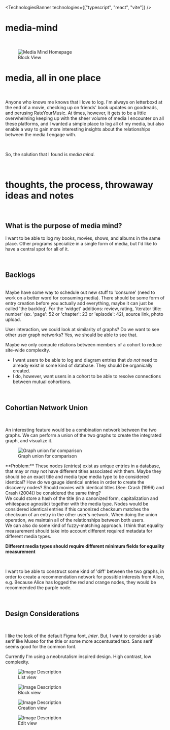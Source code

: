 
<TechnologiesBanner technologies={["typescript", "react", "vite"]} />
# media-mind
<br />

<figure>
<Image src="/mediamind/homepage.png" alt="Media Mind Homepage" width={800} height={600} />
<figcaption className="text-center p-2">Block View</figcaption>
</figure>

# media, all in one place

<br />

Anyone who knows me knows that I love to log. I'm always on letterboxd at the end of a movie, checking up on friends' book updates on goodreads, and perusing RateYourMusic. At times, however, it gets to be
a little overwhelming keeping up with the sheer volume of media I encounter on all these platforms, and I wanted a simple place to log all of my media, but also enable a way to gain more interesting insights
about the relationships between the media I engage with.

<br />

So, the solution that I found is *media mind*.

<br />

# thoughts, the process, throwaway ideas and notes

<br />

## What is the purpose of media mind?
I want to be able to log my books, movies, shows, and albums in the same place. Other programs specialize in a single form of media, but I'd like to have a central spot for all of it.

<br />

## Backlogs

<br />
Maybe have some way to schedule out new stuff to 'consume' (need to work on a better word for consuming media).
There should be some form of entry creation before you actually add everything, maybe it can just be called 'the backlog'.
For the 'widget' additions: review, rating, 'iterator title: number' (ex. 'page': 52 or 'chapter': 23 or 'episode': 42), source link, photo upload.

User interaction, we could look at similarity of graphs? Do we want to see other user graph networks? Yes, we should be able to see that.

Maybe we only compute relations between members of a cohort to reduce site-wide complexity.
- I want users to be able to log and diagram entries that *do not* need to already exist in some kind of database. They should be organically created.
- I do, however, want users in a cohort to be able to resolve connections between mutual cohortions.

<br />

## Cohortian Network Union

<br />

An interesting feature would be a combination network between the two graphs. We can perform a union of the two graphs to create the integrated graph, and visualize it.

<figure className="m-4">
<Image className="place-self-center" alt="Graph union for comparison" src="/mediamind/unionmockup.png" height={500} width={500} />
<figcaption className="text-center p-2">Graph union for comparison</figcaption>
</figure>
**Problem:** These nodes (entries) exist as unique entries in a database, that may or may not have different titles associated with them. Maybe they should be an exact title and media type media type to be considered identical? How do we gauge identical entries in order to create the discovery nodes? Should movies with identical titles (See: Crash (1996) and Crash (2004)) be considered the same thing?

<br />
We could store a hash of the title (in a canonized form, capitalization and whitespace agnostic) together with the media type. Nodes would be considered identical entries if this canonized checksum matches the checksum of an entry in the other user's network. When doing the union operation, we maintain all of the relationships between both users.
<br />
We can also do some kind of fuzzy-matching approach. I think that equality measurement should take into account different required metadata for different media types.

<br />

**Different media types should require different minimum fields for equality measurement**

<br />

I want to be able to construct some kind of 'diff' between the two graphs, in order to create a recommendation network for possible interests from Alice, e.g. Because Alice has logged the red and orange nodes, they would be recommended the purple node.

<br />

## Design Considerations

<br />

I like the look of the default Figma font, *Inter*. But, I want to consider a slab serif like Museo for the title or some more accentuated text. Sans serif seems good for the common font.

Currently I'm using a neobrutalism inspired design. High contrast, low complexity.

<div className="grid grid-cols-2 gap-4 m-4">
<figure>
    <Image src="/mediamind/group-1.png" alt="Image Description" height={300} width={300} />
    <figcaption className="text-center p-2">List view</figcaption>
</figure>

<figure>
    <Image src="/mediamind/group-2.png" alt="Image Description" height={300} width={300} />
    <figcaption className="text-center p-2">Block view</figcaption>
</figure>
<figure>
    <Image src="/mediamind/group-3.png" alt="Image Description" height={300} width={300} />
    <figcaption className="text-center p-2">Creation view</figcaption>
</figure>
<figure>
    <Image src="/mediamind/group-4.png" alt="Image Description" height={300} width={300} />
    <figcaption className="text-center p-2">Edit view</figcaption>
</figure>
</div>
